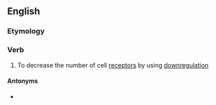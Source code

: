 ==English==

===Etymology===
{{prefix|en|down|regulate}}

===Verb===
{{wikipedia}}
{{en-verb|downregulat}}

# To decrease the number of cell [[receptor]]s by using [[downregulation]]

====Antonyms====
* {{l|en|upregulate}}
